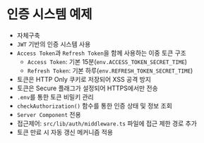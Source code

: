 # 인증 시스템 예제

- 자체구축
- `JWT` 기반의 인증 시스템 사용
- `Access Token`과 `Refresh Token`을 함께 사용하는 이중 토큰 구조
  - `Access Token`: 기본 15분(`env.ACCESS_TOKEN_SECRET_TIME`)
  - `Refresh Token`: 기본 하루(`env.REFRESH_TOKEN_SECRET_TIME`)
- 토큰은 HTTP Only 쿠키로 저장되어 XSS 공격 방지
- 토큰은 Secure 플래그가 설정되어 HTTPS에서만 전송
- `.env`를 통한 토큰 비밀키 관리
- `checkAuthorization()` 함수를 통한 인증 상태 및 정보 조회
- `Server Component` 전용
- 접근제어: `src/lib/auth/middleware.ts` 파일에 접근 제한 경로 추가
- 토큰 만료 시 자동 갱신 메커니즘 적용
